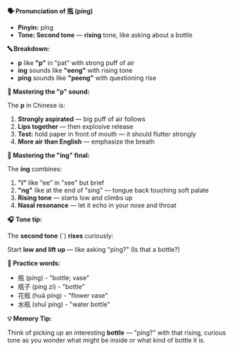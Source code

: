 **🗣️ Pronunciation of 瓶 (píng)**

- **Pinyin:** píng
- **Tone: Second tone** — **rising** tone, like asking about a bottle

**🔤 Breakdown:**

- **p** like **"p"** in "pat" with strong puff of air
- **íng** sounds like **"eeng"** with rising tone
- **píng** sounds like **"peeng"** with questioning rise

**🎯 Mastering the "p" sound:**

The **p** in Chinese is:

1. **Strongly aspirated** — big puff of air follows
2. **Lips together** — then explosive release
3. **Test:** hold paper in front of mouth — it should flutter strongly
4. **More air than English** — emphasize the breath

**🎯 Mastering the "íng" final:**

The **íng** combines:

1. **"i"** like "ee" in "see" but brief
2. **"ng"** like at the end of "sing" — tongue back touching soft palate
3. **Rising tone** — starts low and climbs up
4. **Nasal resonance** — let it echo in your nose and throat

**🎧 Tone tip:**

The **second tone** (ˊ) **rises** curiously:

Start **low and lift up** — like asking "píng?" (Is that a bottle?)

**📝 Practice words:**

- 瓶 (píng) - "bottle; vase"
- 瓶子 (píng zi) - "bottle"
- 花瓶 (huā píng) - "flower vase"
- 水瓶 (shuǐ píng) - "water bottle"

**💡 Memory Tip:**

Think of picking up an interesting **bottle** — "píng?" with that rising, curious tone as you wonder
what might be inside or what kind of bottle it is.
